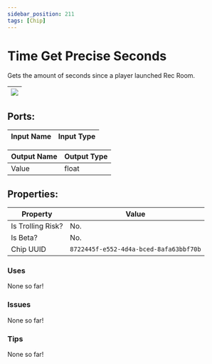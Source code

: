 ```yaml
---
sidebar_position: 211
tags: [Chip]
---
```


# Time Get Precise Seconds


Gets the amount of seconds since a player launched Rec Room.

| ![](https://images-ext-2.discordapp.net/external/MPmIaQzlEPmgGWlgi-WxBBXt0Bjv_zWPkg1y1f_sy3s/https/www.recroomcircuits.com/image/circuit/absolute-value?width=206&height=108) |
|-----|

## Ports:

| Input Name | Input Type |
|-----------|-----------|

| Output Name | Output Type |
|-----------|-----------|
| Value | float |

## Properties:

| Property  | Value |
|-------------------|-----------|
| Is Trolling Risk? | No. |
| Is Beta? | No. |
| Chip UUID | `8722445f-e552-4d4a-bced-8afa63bbf70b` |

### Uses
None so far!

### Issues
None so far!

### Tips
None so far!
